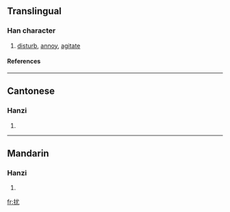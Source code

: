 {{see|擾}}

==Translingual==
===Han character===
{{Han char|rn=64|rad=手|as=04|sn=7|four=5301<sub>4</sub>|canj=手戈大山 (QIKU)}}
# [[disturb]], [[annoy]], [[agitate]]
====References====
{{Han ref|kx=0418.240|dkj=11834|dj=0765.210|hdz=31834.090|uh=6270|ud=25200|bh=CAF0|bd=51952}}
----
==Cantonese==
===Hanzi===
{{yue-hanzi|jyut=|y=yiu2}}
# {{defn|Cantonese}}
----
==Mandarin==
===Hanzi===
{{cmn-hanzi|tra=擾|pin=[[rǎo]] ([[rao3]])|wg=jao<sup>3</sup>}}
# {{defn|Mandarin}}

[[fr:扰]]